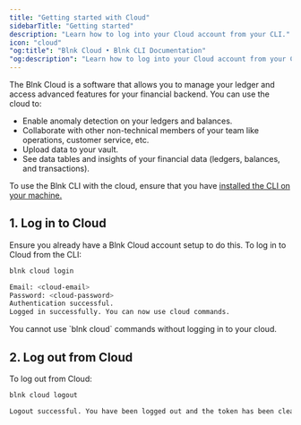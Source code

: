 ```yaml
---
title: "Getting started with Cloud"
sidebarTitle: "Getting started"
description: "Learn how to log into your Cloud account from your CLI."
icon: "cloud"
"og:title": "Blnk Cloud • Blnk CLI Documentation"
"og:description": "Learn how to log into your Cloud account from your CLI."
---
```



The Blnk Cloud is a software that allows you to manage your ledger and access advanced features for your financial backend. You can use the cloud to:

- Enable anomaly detection on your ledgers and balances.
- Collaborate with other non-technical members of your team like operations, customer service, etc.
- Upload data to your vault.
- See data tables and insights of your financial data (ledgers, balances, and transactions).

To use the Blnk CLI with the cloud, ensure that you have [installed the CLI on your machine.](../install)

## 1. Log in to Cloud

Ensure you already have a Blnk Cloud account setup to do this. To log in to Cloud from the CLI:

```sh Shell
blnk cloud login
```
```sh Output
Email: <cloud-email>
Password: <cloud-password>
Authentication successful.
Logged in successfully. You can now use cloud commands.
```

<Note>
    You cannot use `blnk cloud` commands without logging in to your cloud.
</Note>

## 2. Log out from Cloud

To log out from Cloud:
```sh Shell
blnk cloud logout
```
```sh Output
Logout successful. You have been logged out and the token has been cleared.
```

<NeedHelp />